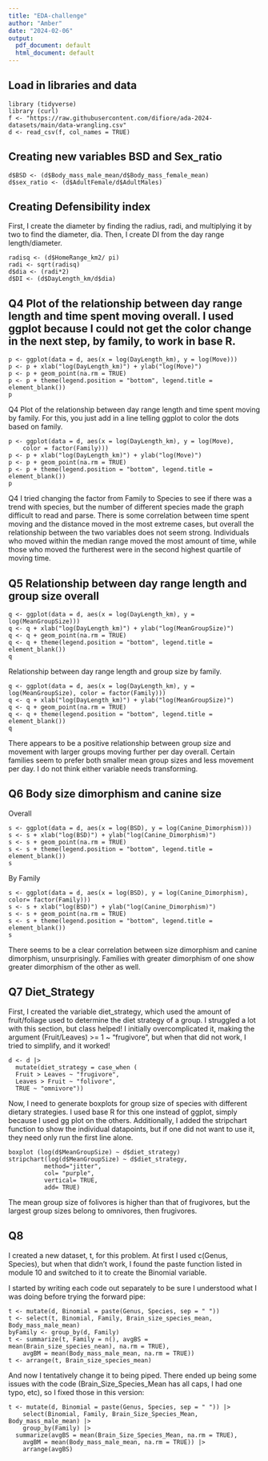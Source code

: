 ```yaml
---
title: "EDA-challenge"
author: "Amber"
date: "2024-02-06"
output:
  pdf_document: default
  html_document: default
---
```


## Load in libraries and data
```
library (tidyverse)
library (curl)
f <- "https://raw.githubusercontent.com/difiore/ada-2024-datasets/main/data-wrangling.csv"
d <- read_csv(f, col_names = TRUE)
```

## Creating new variables BSD and Sex_ratio

```
d$BSD <- (d$Body_mass_male_mean/d$Body_mass_female_mean)
d$sex_ratio <- (d$AdultFemale/d$AdultMales)
```

## Creating Defensibility index

First, I create the diameter by finding the radius, radi, and multiplying it by two to find the diameter, dia. Then, I create DI from the day range length/diameter. 

```
radisq <- (d$HomeRange_km2/ pi)
radi <- sqrt(radisq)
d$dia <- (radi*2)
d$DI <- (d$DayLength_km/d$dia)
```

## Q4 Plot of the relationship between day range length and time spent moving overall. I used ggplot because I could not get the color change in the next step, by family, to work in base R. 

```
p <- ggplot(data = d, aes(x = log(DayLength_km), y = log(Move)))
p <- p + xlab("log(DayLength_km)") + ylab("log(Move)")
p <- p + geom_point(na.rm = TRUE)
p <- p + theme(legend.position = "bottom", legend.title = element_blank())
p
```

Q4 Plot of the relationship between day range length and time spent moving by family. For this, you just add in a line telling ggplot to color the dots based on family.

```
p <- ggplot(data = d, aes(x = log(DayLength_km), y = log(Move),
    color = factor(Family)))  
p <- p + xlab("log(DayLength_km)") + ylab("log(Move)")
p <- p + geom_point(na.rm = TRUE)
p <- p + theme(legend.position = "bottom", legend.title = element_blank())
p
```

Q4 I tried changing the factor from Family to Species to see if there was a trend with species, but the number of different species made the graph difficult to read and parse. There is some correlation between time spent moving and the distance moved in the most extreme cases, but overall the relationship between the two variables does not seem strong. Individuals who moved within the median range moved the most amount of time, while those who moved the furtherest were in the second highest quartile of moving time. 

## Q5 Relationship between day range length and group size overall

```
q <- ggplot(data = d, aes(x = log(DayLength_km), y = log(MeanGroupSize)))
q <- q + xlab("log(DayLength_km)") + ylab("log(MeanGroupSize)")
q <- q + geom_point(na.rm = TRUE)
q <- q + theme(legend.position = "bottom", legend.title = element_blank())
q
```

Relationship between day range length and group size by family. 

```
q <- ggplot(data = d, aes(x = log(DayLength_km), y = log(MeanGroupSize), color = factor(Family)))
q <- q + xlab("log(DayLength_km)") + ylab("log(MeanGroupSize)")
q <- q + geom_point(na.rm = TRUE)
q <- q + theme(legend.position = "bottom", legend.title = element_blank())
q
```

There appears to be a positive relationship between group size and movement with larger groups moving further per day overall. Certain families seem to prefer both smaller mean group sizes and less movement per day. I do not think either variable needs transforming. 

## Q6 Body size dimorphism and canine size

Overall
```
s <- ggplot(data = d, aes(x = log(BSD), y = log(Canine_Dimorphism)))
s <- s + xlab("log(BSD)") + ylab("log(Canine_Dimorphism)")
s <- s + geom_point(na.rm = TRUE)
s <- s + theme(legend.position = "bottom", legend.title = element_blank())
s
```

By Family
```
s <- ggplot(data = d, aes(x = log(BSD), y = log(Canine_Dimorphism), color= factor(Family)))
s <- s + xlab("log(BSD)") + ylab("log(Canine_Dimorphism)")
s <- s + geom_point(na.rm = TRUE)
s <- s + theme(legend.position = "bottom", legend.title = element_blank())
s
```

There seems to be a clear correlation between size dimorphism and canine dimorphism, unsurprisingly. Families with greater dimorphism of one show greater dimorphism of the other as well. 

## Q7 Diet_Strategy

First, I created the variable diet_strategy, which used the amount of fruit/foliage used to determine the diet strategy of a group. I struggled a lot with this section, but class helped! I initially overcomplicated it, making the argument (Fruit/Leaves) >= 1 ~ "frugivore", but when that did not work, I tried to simplify, and it worked!

```
d <- d |>
  mutate(diet_strategy = case_when (
  Fruit > Leaves ~ "frugivore",
  Leaves > Fruit ~ "folivore",
  TRUE ~ "omnivore"))
```

Now, I need to generate boxplots for group size of species with different dietary strategies. I used base R for this one instead of ggplot, simply because I used gg plot on the others. Additionally, I added the stripchart function to show the individual datapoints, but if one did not want to use it, they need only run the first line alone. 

```
boxplot (log(d$MeanGroupSize) ~ d$diet_strategy)
stripchart(log(d$MeanGroupSize) ~ d$diet_strategy,
          method="jitter",
          col= "purple",
          vertical= TRUE,
          add= TRUE)
```

The mean group size of folivores is higher than that of frugivores, but the largest group sizes belong to omnivores, then frugivores. 

## Q8

I created a new dataset, t, for this problem. At first I used c(Genus, Species), but when that didn't work, I found the paste function listed in module 10 and switched to it to create the Binomial variable. 

I started by writing each code out separately to be sure I understood what I was doing before trying the forward pipe:

```
t <- mutate(d, Binomial = paste(Genus, Species, sep = " "))
t <- select(t, Binomial, Family, Brain_size_species_mean, Body_mass_male_mean)
byFamily <- group_by(d, Family)
t <- summarize(t, Family = n(), avgBS =     mean(Brain_size_species_nean), na.rm = TRUE),
    avgBM = mean(Body_mass_male_mean, na.rm = TRUE))
t <- arrange(t, Brain_size_species_mean)
```

And now I tentatively change it to being piped. There ended up being some issues with the code (Brain_Size_Species_Mean has all caps, I had one typo, etc), so I fixed those in this version:

```
t <- mutate(d, Binomial = paste(Genus, Species, sep = " ")) |>
    select(Binomial, Family, Brain_Size_Species_Mean, Body_mass_male_mean) |>
    group_by(Family) |>
  summarize(avgBS = mean(Brain_Size_Species_Mean, na.rm = TRUE),
    avgBM = mean(Body_mass_male_mean, na.rm = TRUE)) |>
    arrange(avgBS)
```
